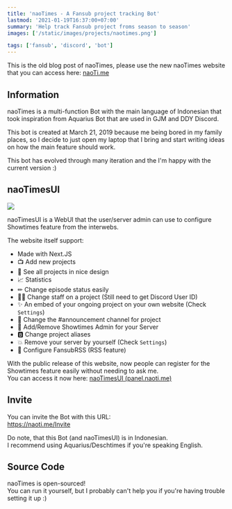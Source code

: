 ```yaml
---
title: 'naoTimes - A Fansub project tracking Bot'
lastmod: '2021-01-19T16:37:00+07:00'
summary: 'Help track Fansub project froms season to season'
images: ['/static/images/projects/naotimes.png']

tags: ['fansub', 'discord', 'bot']
---
```


This is the old blog post of naoTimes, please use the new naoTimes website that you can access here: [naoTi.me](https://naoti.me)

<!--more-->

## Information

naoTimes is a multi-function Bot with the main language of Indonesian that took inspiration from Aquarius Bot that are used in GJM and DDY Discord.

This bot is created at March 21, 2019 because me being bored in my family places, so I decide to just open my laptop that I bring and start writing ideas on how the main feature should work.

This bot has evolved through many iteration and the I'm happy with the current version :)

## naoTimesUI

<Image src="https://panel.naoti.me/assets/img/ntui_splash.png" />

naoTimesUI is a WebUI that the user/server admin can use to configure Showtimes feature from the interwebs.

The website itself support:

- Made with Next.JS
- 📺 Add new projects
- 👀 See all projects in nice design
- 📈 Statistics
- ✏ Change episode status easily
- 👯‍♂️ Change staff on a project (Still need to get Discord User ID)
- ✨ An embed of your ongoing project on your own website (Check `Settings`)
- 💬 Change the #announcement channel for project
- 🎩 Add/Remove Showtimes Admin for your Server
- 🅱 Change project aliases
- 💥 Remove your server by yourself (Check `Settings`)
- 📰 Configure FansubRSS (RSS feature)

With the public release of this website, now people can register for the Showtimes feature easily without needing to ask me.<br />
You can access it now here: [naoTimesUI (panel.naoti.me)](https://panel.naoti.me)

## Invite

You can invite the Bot with this URL:<br />
https://naoti.me/Invite

Do note, that this Bot (and naoTimesUI) is in Indonesian.<br />
I recommend using Aquarius/Deschtimes if you're speaking English.

## Source Code

naoTimes is open-sourced!<br />
You can run it yourself, but I probably can't help you if you're having trouble setting it up :)

<RepoCard username="naoTimesdev" reponame="naoTimes" />
